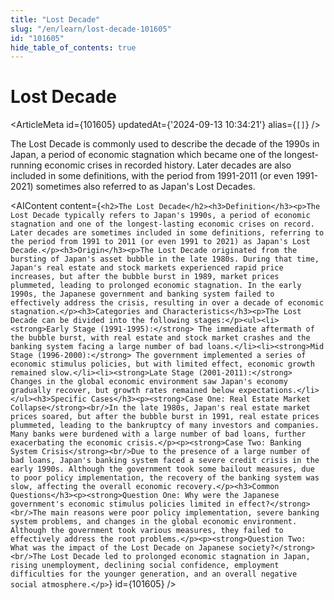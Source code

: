 ```yaml
---
title: "Lost Decade"
slug: "/en/learn/lost-decade-101605"
id: "101605"
hide_table_of_contents: true
---
```



# Lost Decade

<ArticleMeta id={101605} updatedAt={'2024-09-13 10:34:21'} alias={`[]`} />
<div className='border-solid border-b border-t-0 my-4 border-[var(--ifm-color-gray-300)]' />

The Lost Decade is commonly used to describe the decade of the 1990s in Japan, a period of economic stagnation which became one of the longest-running economic crises in recorded history. Later decades are also included in some definitions, with the period from 1991-2011 (or even 1991-2021) sometimes also referred to as Japan's Lost Decades.

<AIContent content={`<h2>The Lost Decade</h2><h3>Definition</h3><p>The Lost Decade typically refers to Japan's 1990s, a period of economic stagnation and one of the longest-lasting economic crises on record. Later decades are sometimes included in some definitions, referring to the period from 1991 to 2011 (or even 1991 to 2021) as Japan's Lost Decade.</p><h3>Origin</h3><p>The Lost Decade originated from the bursting of Japan's asset bubble in the late 1980s. During that time, Japan's real estate and stock markets experienced rapid price increases, but after the bubble burst in 1989, market prices plummeted, leading to prolonged economic stagnation. In the early 1990s, the Japanese government and banking system failed to effectively address the crisis, resulting in over a decade of economic stagnation.</p><h3>Categories and Characteristics</h3><p>The Lost Decade can be divided into the following stages:</p><ul><li><strong>Early Stage (1991-1995):</strong> The immediate aftermath of the bubble burst, with real estate and stock market crashes and the banking system facing a large number of bad loans.</li><li><strong>Mid Stage (1996-2000):</strong> The government implemented a series of economic stimulus policies, but with limited effect, economic growth remained slow.</li><li><strong>Late Stage (2001-2011):</strong> Changes in the global economic environment saw Japan's economy gradually recover, but growth rates remained below expectations.</li></ul><h3>Specific Cases</h3><p><strong>Case One: Real Estate Market Collapse</strong><br/>In the late 1980s, Japan's real estate market prices soared, but after the bubble burst in 1991, real estate prices plummeted, leading to the bankruptcy of many investors and companies. Many banks were burdened with a large number of bad loans, further exacerbating the economic crisis.</p><p><strong>Case Two: Banking System Crisis</strong><br/>Due to the presence of a large number of bad loans, Japan's banking system faced a severe credit crisis in the early 1990s. Although the government took some bailout measures, due to poor policy implementation, the recovery of the banking system was slow, affecting the overall economic recovery.</p><h3>Common Questions</h3><p><strong>Question One: Why were the Japanese government's economic stimulus policies limited in effect?</strong><br/>The main reasons were poor policy implementation, severe banking system problems, and changes in the global economic environment. Although the government took various measures, they failed to effectively address the root problems.</p><p><strong>Question Two: What was the impact of the Lost Decade on Japanese society?</strong><br/>The Lost Decade led to prolonged economic stagnation in Japan, rising unemployment, declining social confidence, employment difficulties for the younger generation, and an overall negative social atmosphere.</p>`} id={101605} />
